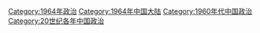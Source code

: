 [[Category:1964年政治|Category:1964年政治]]
[[Category:1964年中国大陆|Category:1964年中国大陆]]
[[Category:1960年代中国政治|Category:1960年代中国政治]]
[[Category:20世纪各年中国政治|Category:20世纪各年中国政治]]